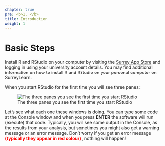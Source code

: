 ```yaml
---
chapter: true
pre: <b>1. </b>
title: Introduction
weight: 1
---
```


# Basic Steps


Install R and RStudio on your computer by visiting the [Surrey App Store](https://appstore.surrey.ac.uk/login) and logging in using your university account details. You may find additional information on how to install R and RStudio on your personal computer on SurreyLearn.


When you start RStudio for the first time you will see three panes:


![The three panes you see the first time you start RStudio](RStudio1.PNG)

Let's see what each one these windows is doing. You can type some code at the Console window and when you press **ENTER** the software will run (execute) that code. Typically, you will see some output in the Console, as the results from your analysis, but sometimes you might also get a warning message or an error message. Don't worry if you get an error message <span style="color:red"> **(typically they appear in red colour)** </span>, nothing will happen! 






